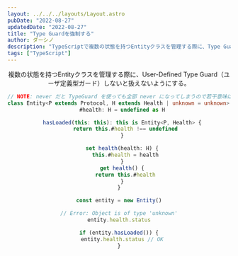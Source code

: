 ```yaml
---
layout: ../../../layouts/Layout.astro
pubDate: "2022-08-27"
updatedDate: "2022-08-27"
title: "Type Guardを強制する"
author: ダーシノ
description: "TypeScriptで複数の状態を持つEntityクラスを管理する際に、Type Guardしないと扱えないようにする。"
tags: ["TypeScript"]
---
```



<Header {...frontmatter} />

複数の状態を持つEntityクラスを管理する際に、User-Defined Type Guard（ユーザ定義型ガード）しないと扱えないようにする。
```ts
// NOTE: never だと TypeGuard を使っても全部 never になってしまうので若干意味は違うが unknown で代用
class Entity<P extends Protocol, H extends Health | unknown = unknown> {
  #health: H = undefined as H

  hasLoaded(this: this): this is Entity<P, Health> {
    return this.#health !== undefined
  }

  set health(health: H) {
    this.#health = health
  }
  get health() {
    return this.#health
  }
}

const entity = new Entity()

// Error: Object is of type 'unknown'
entity.health.status

if (entity.hasLoaded()) {
  entity.health.status // OK
}
```